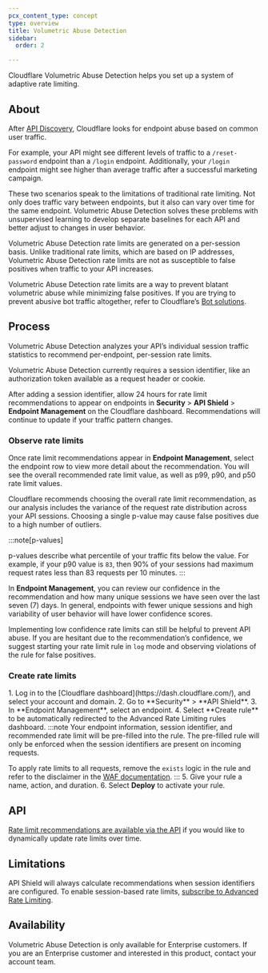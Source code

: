 ```yaml
---
pcx_content_type: concept
type: overview
title: Volumetric Abuse Detection
sidebar:
  order: 2

---
```



Cloudflare Volumetric Abuse Detection helps you set up a system of adaptive rate limiting.

## About

After [API Discovery](/api-shield/security/api-discovery/), Cloudflare looks for <GlossaryTooltip term="API endpoint">endpoint</GlossaryTooltip> abuse based on common user traffic.

For example, your API might see different levels of traffic to a `/reset-password` endpoint than a `/login` endpoint. Additionally, your `/login` endpoint might see higher than average traffic after a successful marketing campaign.

These two scenarios speak to the limitations of traditional rate limiting. Not only does traffic vary between endpoints, but it also can vary over time for the same endpoint. Volumetric Abuse Detection solves these problems with unsupervised learning to develop separate baselines for each API and better adjust to changes in user behavior.

Volumetric Abuse Detection rate limits are generated on a per-session basis. Unlike traditional rate limits, which are based on IP addresses, Volumetric Abuse Detection rate limits are not as susceptible to false positives when traffic to your API increases.

Volumetric Abuse Detection rate limits are a way to prevent blatant volumetric abuse while minimizing false positives. If you are trying to prevent abusive bot traffic altogether, refer to Cloudflare’s [Bot solutions](/bots/).

## Process

Volumetric Abuse Detection analyzes your API’s individual session traffic statistics to recommend per-endpoint, per-session rate limits.

Volumetric Abuse Detection currently requires a <GlossaryTooltip term="session identifier" link="/api-shield/get-started/#to-set-up-session-identifiers">session identifier</GlossaryTooltip>, like an authorization token available as a request header or cookie.

After adding a session identifier, allow 24 hours for rate limit recommendations to appear on endpoints in **Security** > **API Shield** > **Endpoint Management** on the Cloudflare dashboard. Recommendations will continue to update if your traffic pattern changes.

### Observe rate limits

Once rate limit recommendations appear in **Endpoint Management**, select the endpoint row to view more detail about the recommendation. You will see the overall recommended rate limit value, as well as p99, p90, and p50 rate limit values.

Cloudflare recommends choosing the overall rate limit recommendation, as our analysis includes the variance of the request rate distribution across your API sessions. Choosing a single p-value may cause false positives due to a high number of outliers.

:::note[p-values]

p-values describe what percentile of your traffic fits below the value. For example, if your p90 value is `83`, then 90% of your sessions had maximum request rates less than 83 requests per 10 minutes. 
:::

In **Endpoint Management**, you can review our confidence in the recommendation and how many unique sessions we have seen over the last seven (7) days. In general, endpoints with fewer unique sessions and high variability of user behavior will have lower confidence scores.

Implementing low confidence rate limits can still be helpful to prevent API abuse. If you are hesitant due to the recommendation’s confidence, we suggest starting your rate limit rule in `log` mode and observing violations of the rule for false positives.

### Create rate limits

<Steps>
1. Log in to the [Cloudflare dashboard](https://dash.cloudflare.com/), and select your account and domain.
2. Go to **Security** > **API Shield**.
3. In **Endpoint Management**, select an endpoint.
4. Select **Create rule** to be automatically redirected to the Advanced Rate Limiting rules dashboard. 
   :::note
   Your endpoint information, session identifier, and recommended rate limit will be pre-filled into the rule. The pre-filled rule will only be enforced when the session identifiers are present on incoming requests. 
   
   To apply rate limits to all requests, remove the `exists` logic in the rule and refer to the disclaimer in the [WAF documentation](/waf/rate-limiting-rules/parameters/#missing-field-versus-empty-value). 
   :::
5. Give your rule a name, action, and duration.
6. Select **Deploy** to activate your rule.
</Steps>

## API

[Rate limit recommendations are available via the API](/api/resources/api_gateway/subresources/operations/methods/get/) if you would like to dynamically update rate limits over time.

## Limitations

API Shield will always calculate recommendations when session identifiers are configured. To enable session-based rate limits, [subscribe to Advanced Rate Limiting](/waf/rate-limiting-rules/#availability).

## Availability

Volumetric Abuse Detection is only available for Enterprise customers. If you are an Enterprise customer and interested in this product, contact your account team.
